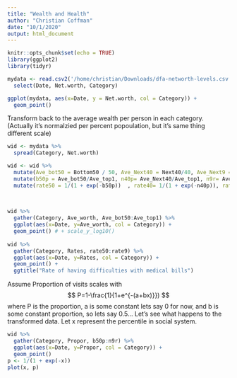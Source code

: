 ```yaml
---
title: "Wealth and Health"
author: "Christian Coffman"
date: "10/1/2020"
output: html_document
---
```


```r
knitr::opts_chunk$set(echo = TRUE)
library(ggplot2)
library(tidyr)

mydata <- read.csv2('/home/christian/Downloads/dfa-networth-levels.csv', header = TRUE, sep = ",") %>%
  select(Date, Net.worth, Category)

```

```r
ggplot(mydata, aes(x=Date, y = Net.worth, col = Category)) +
  geom_point()
```


Transform back to the average wealth per person in each category. (Actually it's normalzied per percent popoulation, but it's same thing different scale)
```r
wid <- mydata %>% 
  spread(Category, Net.worth)

wid <- wid %>%
  mutate(Ave_bot50 = Bottom50 / 50, Ave_Next40 = Next40/40, Ave_Next9 = Next9/9, Ave_top1 = Top1) %>%
  mutate(b50p = Ave_bot50/Ave_top1, n40p= Ave_Next40/Ave_top1, n9r= Ave_Next9/Ave_top1) %>%
  mutate(rate50 = 1/(1 + exp(-b50p))  , rate40= 1/(1 + exp(-n40p)), rate9= n9r)

  
  
wid %>% 
  gather(Category, Ave_worth, Ave_bot50:Ave_top1) %>%
  ggplot(aes(x=Date, y=Ave_worth, col = Category)) +
  geom_point() # + scale_y_log10()
  
wid %>% 
  gather(Category, Rates, rate50:rate9) %>%
  ggplot(aes(x=Date, y=Rates, col = Category)) +
  geom_point() +
  ggtitle("Rate of having difficulties with medical bills")
```

Assume Proportion of visits scales with $$ P=1-\frac{1}{1+e^{-(a+bx)}}) $$ where P is the proportion, a is some constant lets say 0 for now, and b is some constant proportion, so lets say 0.5... Let's see what happens to the transformed data. Let x represent the percentile in social system.
```r
wid %>%
  gather(Category, Propor, b50p:n9r) %>%
  ggplot(aes(x=Date, y=Propor, col = Category)) +
  geom_point()
p <- 1/(1 + exp(-x))
plot(x, p)
```